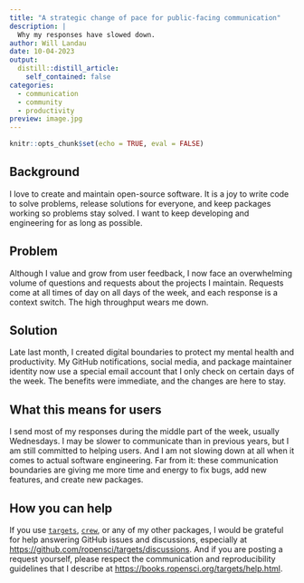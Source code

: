 ```yaml
---
title: "A strategic change of pace for public-facing communication"
description: |
  Why my responses have slowed down.
author: Will Landau
date: 10-04-2023
output:
  distill::distill_article:
    self_contained: false
categories:
  - communication
  - community
  - productivity
preview: image.jpg
---
```


```r
knitr::opts_chunk$set(echo = TRUE, eval = FALSE)
```

## Background

I love to create and maintain open-source software. It is a joy to write code to solve problems, release solutions for everyone, and keep packages working so problems stay solved. I want to keep developing and engineering for as long as possible.

## Problem

Although I value and grow from user feedback, I now face an overwhelming volume of questions and requests about the projects I maintain. Requests come at all times of day on all days of the week, and each response is a context switch. The high throughput wears me down.

## Solution

Late last month, I created digital boundaries to protect my mental health and productivity. My GitHub notifications, social media, and package maintainer identity now use a special email account that I only check on certain days of the week. The benefits were immediate, and the changes are here to stay.

## What this means for users

I send most of my responses during the middle part of the week, usually Wednesdays. I may be slower to communicate than in previous years, but I am still committed to helping users. And I am not slowing down at all when it comes to actual software engineering. Far from it: these communication boundaries are giving me more time and energy to fix bugs, add new features, and create new packages.

## How you can help

If you use [`targets`](https://github.com/ropensci/targets), [`crew`](https://github.com/wlandau/crew), or any of my other packages, I would be grateful for help answering GitHub issues and discussions, especially at <https://github.com/ropensci/targets/discussions>. And if you are posting a request yourself, please respect the communication and reproducibility guidelines that I describe at <https://books.ropensci.org/targets/help.html>.
